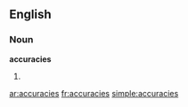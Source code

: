 ==English==

===Noun===
'''accuracies'''

# {{plural of|[[accuracy]]}}

[[ar:accuracies]]
[[fr:accuracies]]
[[simple:accuracies]]